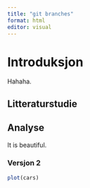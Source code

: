 ```yaml
---
title: "git branches"
format: html
editor: visual
---
```


# **Introduksjon**

Hahaha.

## Litteraturstudie

## Analyse

It is beautiful.

### Versjon 2

```r
plot(cars)
```
